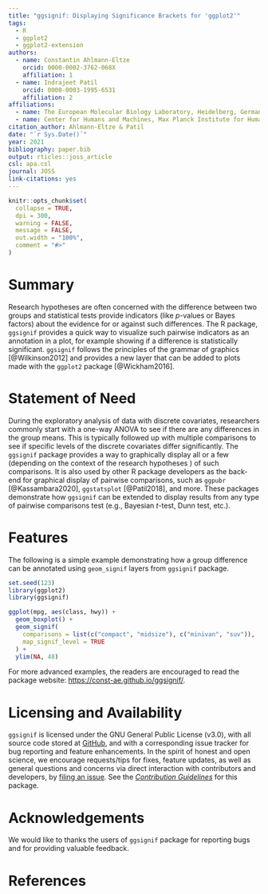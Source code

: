 ```yaml
---
title: "ggsignif: Displaying Significance Brackets for 'ggplot2'"
tags:
  - R
  - ggplot2
  - ggplot2-extension
authors:
  - name: Constantin Ahlmann-Eltze
    orcid: 0000-0002-3762-068X
    affiliation: 1
  - name: Indrajeet Patil
    orcid: 0000-0003-1995-6531
    affiliation: 2
affiliations:
  - name: The European Molecular Biology Laboratory, Heidelberg, Germany
  - name: Center for Humans and Machines, Max Planck Institute for Human Development, Berlin, Germany
citation_author: Ahlmann-Eltze & Patil 
date: "`r Sys.Date()`"
year: 2021
bibliography: paper.bib
output: rticles::joss_article
csl: apa.csl
journal: JOSS
link-citations: yes
---
```


```r
knitr::opts_chunk$set(
  collapse = TRUE,
  dpi = 300,
  warning = FALSE,
  message = FALSE,
  out.width = "100%",
  comment = "#>"
)
```

# Summary

Research hypotheses are often concerned with the difference between two groups and
statistical tests provide indicators (like *p*-values or Bayes factors) about
the evidence for or against such differences. The R package, `ggsignif` provides
a quick way to visualize such pairwise indicators as an annotation in a plot,
for example showing if a difference is statistically significant. `ggsignif`
follows the principles of the grammar of graphics [@Wilkinson2012] and provides
a new layer that can be added to plots made with the `ggplot2` package
[@Wickham2016].

# Statement of Need

During the exploratory analysis of data with discrete covariates, researchers
commonly start with a one-way ANOVA to see if there are any differences in the
group means. This is typically followed up with multiple comparisons to see if
specific levels of the discrete covariates differ significantly. The `ggsignif`
package provides a way to graphically display all or a few (depending on the
context of the research hypotheses ) of such comparisons. It is also used by
other R package developers as the back-end for graphical display of pairwise
comparisons, such as `ggpubr` [@Kassambara2020], `ggstatsplot` [@Patil2018], and
more. These packages demonstrate how `ggsignif` can be extended to display
results from any type of pairwise comparisons test (e.g., Bayesian *t*-test,
Dunn test, etc.).

# Features

The following is a simple example demonstrating how a group difference can be
annotated using `geom_signif` layers from `ggsignif` package.

```r
set.seed(123)
library(ggplot2)
library(ggsignif)

ggplot(mpg, aes(class, hwy)) +
  geom_boxplot() +
  geom_signif(
    comparisons = list(c("compact", "midsize"), c("minivan", "suv")),
    map_signif_level = TRUE
  ) +
  ylim(NA, 48)
```

For more advanced examples, the readers are encouraged to read the package
website: <https://const-ae.github.io/ggsignif/>.

# Licensing and Availability

`ggsignif` is licensed under the GNU General Public License (v3.0), with all
source code stored at [GitHub](https://github.com/const-ae/ggsignif), and with a
corresponding issue tracker for bug reporting and feature enhancements. In the
spirit of honest and open science, we encourage requests/tips for fixes, feature
updates, as well as general questions and concerns via direct interaction with
contributors and developers, by [filing an issue](https://github.com/const-ae/ggsignif/issues). See the
[*Contribution Guidelines*](https://github.com/const-ae/ggsignif/blob/master/CODE_OF_CONDUCT.md) for this package.

# Acknowledgements

We would like to thanks the users of `ggsignif` package for reporting bugs and
for providing valuable feedback.

# References
